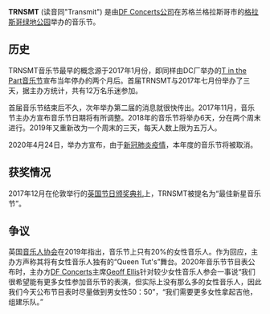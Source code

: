 {{Notability Unreferenced|time=2021-03-15T21:38:51+00:00}}
{{Infobox music festival|name=TRNSMT音乐节|image=File:The main stage at the TRNSMT Festival, Glasgow Green (geograph 5454252).jpg|caption=TRNSMT音乐节在[[格拉斯哥绿地|格拉斯哥绿地公园]]的主舞台， [[格拉斯哥|格拉斯哥]]|location=[[格拉斯哥|格拉斯哥]], [[苏格兰|苏格兰]], [[英国|英国]]|years_active=2017–至今|founders=|dates=六月末/七月初|genre=流行，摇滚，电音|attendance=120,000|capacity=50,000|website={{URL|https://www.trnsmtfest.com}}}}'''TRNSMT''' (读音同"Transmit") 是由[[DF_Concerts公司|DF Concerts公司]]在苏格兰格拉斯哥市的[[格拉斯哥绿地|格拉斯哥绿地公园]]举办的音乐节。

== 历史 ==
TRNSMT音乐节最早的概念源于2017年1月份，即同样由DC厂举办的[[T_in_the_Part音乐节|T in the Part音乐节]]宣布当年停办的两个月后。首届TRNSMT与2017年七月份举办了三天，据主办方统计，共有12万名乐迷参加。

首届音乐节结束后不久，次年举办第二届的消息就很快传出。2017年11月，音乐节主办方宣布音乐节日期将有所调整。2018年的音乐节将举办6天，分在两个周末进行。2019年又重新改为一个周末的三天，每天人数上限为五万人。

2020年4月24日，举办方宣布，由于[[2019冠状病毒病疫情|新冠肺炎疫情]]，本年度的音乐节将被取消。

== 获奖情况 ==
2017年12月在伦敦举行的[[英国节日颁奖典礼|英国节日颁奖典礼]]上，TRNSMT被提名为“最佳新星音乐节”。

== 争议 ==
英国[[音乐人协会|音乐人协会]]在2019年指出，音乐节上只有20%的女性音乐人。作为回应，主办方声称其将有女性音乐人独有的“Queen Tut's”舞台。2020年音乐节节目表公布时，主办方[[DF_Concerts|DF Concerts]]主席[[Geoff_Ellis|Geoff Ellis]]针对较少女性音乐人参会一事说“我们很希望能有更多女性参加音乐节的表演，但实际上没有那么多的女性音乐人，因此我们今天公布节目表时尽量做到男女性50：50”，“我们需要更多女性拿起吉他，组建乐队。”